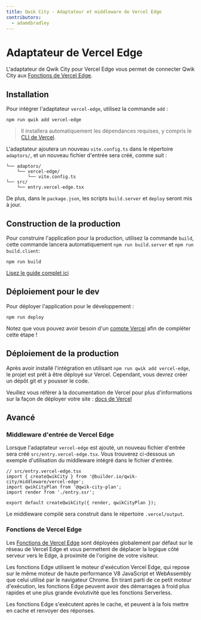 ```yaml
---
title: Qwik City - Adaptateur et middleware de Vercel Edge
contributors:
  - adamdbradley
---
```


# Adaptateur de Vercel Edge

L'adaptateur de Qwik City pour Vercel Edge vous permet de connecter Qwik City aux [Fonctions de Vercel Edge](https://vercel.com/docs/concepts/functions/edge-functions).

## Installation

Pour intégrer l'adaptateur `vercel-edge`, utilisez la commande `add` :

```shell
npm run qwik add vercel-edge
```

> Il installera automatiquement les dépendances requises, y compris le [CLI de Vercel](https://vercel.com/docs/cli).

L'adaptateur ajoutera un nouveau `vite.config.ts` dans le répertoire `adaptors/`, et un nouveau fichier d'entrée sera créé, comme suit :

```
└── adaptors/
    └── vercel-edge/
        └── vite.config.ts
└── src/
    └── entry.vercel-edge.tsx
```

De plus, dans le `package.json`, les scripts `build.server` et `deploy` seront mis à jour.

## Construction de la production

Pour construire l'application pour la production, utilisez la commande `build`, cette commande lancera automatiquement `npm run build.server` et `npm run build.client`:

```shell
npm run build
```

[Lisez le guide complet ici](https://github.com/BuilderIO/qwik/blob/main/starters/adaptors/vercel-edge/README.md)

## Déploiement pour le dev

Pour déployer l'application pour le développement :

```shell
npm run deploy
```

Notez que vous pouvez avoir besoin d'un [compte Vercel](https://vercel.com/docs/concepts/get-started) afin de compléter cette étape !

## Déploiement de la production

Après avoir installé l'intégration en utilisant `npm run qwik add vercel-edge`, le projet est prêt à être déployé sur Vercel. Cependant, vous devrez créer un dépôt git et y pousser le code.

Veuillez vous référer à la documentation de Vercel pour plus d'informations sur la façon de déployer votre site : [docs de Vercel](https://vercel.com/docs/concepts/deployments/overview)

## Avancé

### Middleware d'entrée de Vercel Edge

Lorsque l'adaptateur `vercel-edge` est ajouté, un nouveau fichier d'entrée sera créé `src/entry.vercel-edge.tsx`. Vous trouverez ci-dessous un exemple d'utilisation du middleware intégré dans le fichier d'entrée.

```tsx
// src/entry.vercel-edge.tsx
import { createQwikCity } from '@builder.io/qwik-city/middleware/vercel-edge';
import qwikCityPlan from '@qwik-city-plan';
import render from './entry.ssr';

export default createQwikCity({ render, qwikCityPlan });
```

Le middleware compilé sera construit dans le répertoire `.vercel/output`.

### Fonctions de Vercel Edge

Les [Fonctions de Vercel Edge](https://vercel.com/docs/concepts/functions/edge-functions) sont déployées globalement par défaut sur le réseau de Vercel Edge et vous permettent de déplacer la logique côté serveur vers le Edge, à proximité de l'origine de votre visiteur.

Les fonctions Edge utilisent le moteur d'exécution Vercel Edge, qui repose sur le même moteur de haute performance V8 JavaScript et WebAssembly que celui utilisé par le navigateur Chrome. En tirant parti de ce petit moteur d'exécution, les fonctions Edge peuvent avoir des démarrages à froid plus rapides et une plus grande évolutivité que les fonctions Serverless.

Les fonctions Edge s'exécutent après le cache, et peuvent à la fois mettre en cache et renvoyer des réponses.
